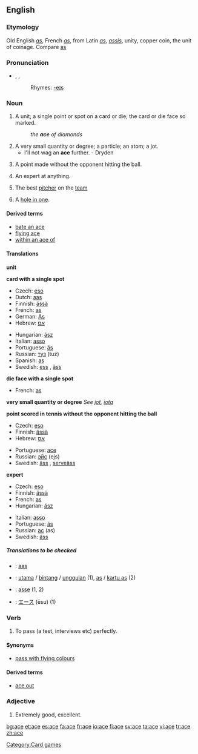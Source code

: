 {{see|ACE}}
==English==

===Etymology===
Old English ''[[as]]'', French ''[[as]]'', from Latin ''[[as]]'', ''[[assis]]'', unity, copper coin, the unit of coinage. Compare [[as]]

===Pronunciation===
*{{AHD|ās}}, {{IPA|/eɪs/}}, {{SAMPA|/eIs/}}
*:Rhymes: [[Rhymes:English:-eɪs|-eɪs]]

===Noun===
{{en-noun}}

# A unit; a single point or spot on a card or die; the card or die face so marked.
#: ''the '''ace''' of diamonds''
# A very small quantity or degree; a particle; an atom; a jot.
#* I'll not wag an '''ace''' further. - Dryden
# {{tennis}} A point made without the opponent hitting the ball.
# An expert at anything.
# {{baseball}} The best [[pitcher]] on the [[team]]
# {{golf}} A [[hole in one]].

====Derived terms====
*[[bate an ace]]
*[[flying ace]]
*[[within an ace of]]

====Translations====
'''unit'''
{{top}}
{{mid}}
{{bottom}}

'''card with a single spot'''
{{top}}
*Czech: [[eso]] {{n}}
*Dutch: [[aas]] {{m}}
*Finnish: [[ässä]]
*French: [[as#French|as]] {{m}}
*German: [[As#German|As]] {{n}}
*Hebrew: [[אס]] {{m}}
{{mid}}
*Hungarian: [[ász]]
*Italian: [[asso]] {{m}}
*Portuguese: [[ás]] {{m}}
*Russian: [[туз]] (tuz) {{m}}
*Spanish: [[as#Spanish|as]] {{m}}
*Swedish: [[ess]] {{n}}, [[äss]] {{n}}
{{bottom}}

'''die face with a single spot'''
{{top}}
*French: [[as#French|as]] {{m}}
{{mid}}
{{bottom}}

'''very small quantity or degree'''
''See [[jot]], [[iota]]''

'''point scored in tennis without the opponent hitting the ball'''
{{top}}
*Czech: [[eso]] {{n}}
*Finnish: [[ässä]]
*Hebrew: [[אס]] {{m}}
{{mid}}
*Portuguese: [[ace]] {{m}}
*Russian: [[эйс]] (ejs) {{m}}
*Swedish: [[äss]] {{n}}, [[serveäss]] {{n}}
{{bottom}}

'''expert'''
{{top}}
*Czech: [[eso]] {{n}}
*Finnish: [[ässä]]
*French: [[as#French|as]] {{m}}
*Hungarian: [[ász]]
{{mid}}
*Italian: [[asso]] {{m}}
*Portuguese: [[ás]] {{m}}
*Russian: [[ас]] (as) {{m}}
*Swedish: [[äss]] {{n}}
{{bottom}}

=====Translations to be checked=====
{{checktrans}}
*{{ttbc|Frisian}}: [[aas]]
*{{ttbc|Indonesian}}: [[utama]] / [[bintang]] / [[unggul]]an (1), [[as]] / [[kartu as]] (2)
*{{ttbc|Interlingua}}: [[asse]] (1, 2)
*{{ttbc|Japanese}}: [[エース]] (ēsu) (1)

===Verb===
{{en-verb|ac|ing}}

# To pass (a test, interviews etc) perfectly.

====Synonyms====
*[[pass with flying colours]]

====Derived terms====
*[[ace out]]

===Adjective===
{{en-adj|acer|acest|more}}

# {{colloquial}} Extremely good, excellent.

[[Category:Card games]]

[[bg:ace]]
[[et:ace]]
[[es:ace]]
[[fa:ace]]
[[fr:ace]]
[[io:ace]]
[[fi:ace]]
[[sv:ace]]
[[ta:ace]]
[[vi:ace]]
[[tr:ace]]
[[zh:ace]]